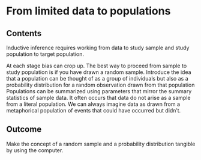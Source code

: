 # From limited data to populations

## Contents

Inductive inference requires working from data to study sample and study population to target population.

At each stage bias can crop up.
The best way to proceed from sample to study population is if you have drawn a random sample.
Introduce the idea that a population can be thought of as a group of individuals but also as a probability distribution for a random observation drawn from that population
Populations can be summarized using parameters that mirror the summary statistics of sample data.
It often occurs that data do not arise as a sample from a literal population. We can always imagine data as drawn from a metaphorical population of events that could have occurred but didn’t.

## Outcome

Make the concept of a random sample and a probability distribution tangible by using the computer.